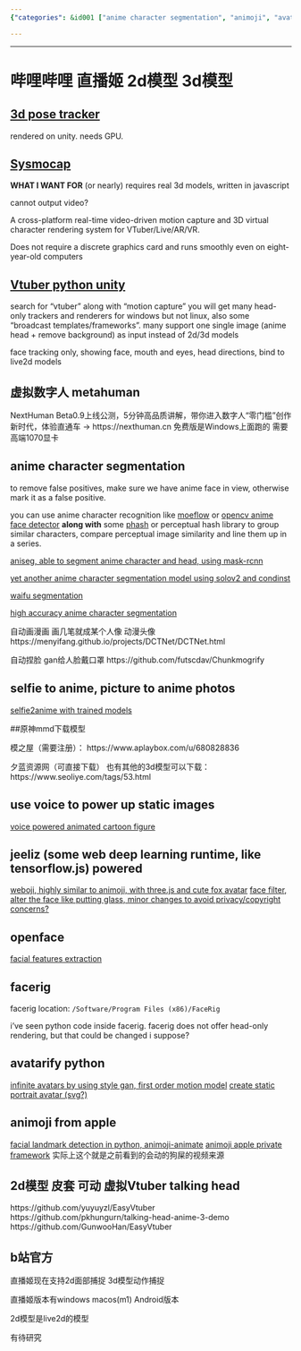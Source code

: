 ```yaml
---
{"categories": &id001 ["anime character segmentation", "animoji", "avatarkit", "image segmentation", "pyjom", "talking head", "video driven model", "video generator", "vtuber", "waifu segmentation"], "category": "Animation Tools", "date": "2022-08-13 17:00:26", "description": "This article delves into the development of anime-style avatars, emphasizing the significance of 3D models, Linux compatibility, and face tracking tools. It explores various techniques such as moeflow, AniSeg, NextHuman Beta0.9, FaceRig, Style GAN, Python, and facial landmark detection for creating digital people and animating them. Furthermore, it discusses applications like Animoji, VTuber talking heads, and live streaming in the context of this avatar development.", "tags": *id001, "title": "哔哩哔哩 直播姬 2d模型 3d模型"}

---
```


------

# 哔哩哔哩 直播姬 2d模型 3d模型

## [3d pose tracker](https://github.com/digital-standard/ThreeDPoseTracker)

rendered on unity. needs GPU.

## [Sysmocap](https://github.com/xianfei/SysMocap)

**WHAT I WANT FOR** (or nearly) requires real 3d models, written in javascript

cannot output video?

A cross-platform real-time video-driven motion capture and 3D virtual character rendering system for VTuber/Live/AR/VR.

Does not require a discrete graphics card and runs smoothly even on eight-year-old computers

## [Vtuber python unity](https://github.com/mmmmmm44/VTuber-Python-Unity)

search for "vtuber" along with "motion capture" you will get many head-only trackers and renderers for windows but not linux, also some "broadcast templates/frameworks". many support one single image (anime head + remove background) as input instead of 2d/3d models

face tracking only, showing face, mouth and eyes, head directions, bind to live2d models

## 虚拟数字人 metahuman

NextHuman Beta0.9上线公测，5分钟高品质讲解，带你进入数字人“零门槛”创作新时代，体验直通车 -> https://nexthuman.cn 免费版是Windows上面跑的 需要高端1070显卡

## anime character segmentation

to remove false positives, make sure we have anime face in view, otherwise mark it as a false positive.

you can use anime character recognition like [moeflow](https://github.com/freedomofkeima/MoeFlow) or [opencv anime face detector](https://github.com/nagadomi/lbpcascade_animeface) **along with** some [phash](http://phash.org/) or perceptual hash library to group similar characters, compare perceptual image similarity and line them up in a series.

[aniseg, able to segment anime character and head, using mask-rcnn](https://github.com/jerryli27/AniSeg)

[yet another anime character segmentation model using solov2 and condinst](https://github.com/zymk9/Yet-Another-Anime-Segmenter)

[waifu segmentation](https://github.com/Neihtq/waifu-segmentation)

[high accuracy anime character segmentation](https://github.com/SkyTNT/anime-segmentation)

自动画漫画 画几笔就成某个人像 动漫头像
https://menyifang.github.io/projects/DCTNet/DCTNet.html

自动捏脸 gan给人脸戴口罩
https://github.com/futscdav/Chunkmogrify

## selfie to anime, picture to anime photos
[selfie2anime with trained models](https://github.com/XingruiWang/Animefy)

##原神mmd下载模型

模之屋（需要注册）：
https://www.aplaybox.com/u/680828836

夕蓝资源网（可直接下载） 也有其他的3d模型可以下载：
https://www.seoliye.com/tags/53.html


## use voice to power up static images
[voice powered animated cartoon figure](https://github.com/AnimatePortrait/AnimatePortrait)

## jeeliz (some web deep learning runtime, like tensorflow.js) powered
[weboji, highly similar to animoji, with three.js and cute fox avatar](https://github.com/jeeliz/jeelizWeboji)
[face filter, alter the face like putting glass, minor changes to avoid privacy/copyright concerns?](https://github.com/jeeliz/jeelizFaceFilter)

## openface

[facial features extraction](https://github.com/TadasBaltrusaitis/OpenFace)

## facerig

facerig location: `/Software/Program Files (x86)/FaceRig`

i've seen python code inside facerig.
facerig does not offer head-only rendering, but that could be changed i suppose?


## avatarify python
[infinite avatars by using style gan, first order motion model](https://github.com/alievk/avatarify-python)
[create static portrait avatar (svg?)](https://pypi.org/project/python-avatars/)

## animoji from apple
[facial landmark detection in python, animoji-animate](https://github.com/thevarunsharma/Animoji-Animate)
[animoji apple private framework](https://github.com/efremidze/Animoji) 实际上这个就是之前看到的会动的狗屎的视频来源

## 2d模型 皮套 可动 虚拟Vtuber talking head
https://github.com/yuyuyzl/EasyVtuber
https://github.com/pkhungurn/talking-head-anime-3-demo
https://github.com/GunwooHan/EasyVtuber

## b站官方

直播姬现在支持2d面部捕捉 3d模型动作捕捉

直播姬版本有windows macos(m1) Android版本

2d模型是live2d的模型

有待研究

